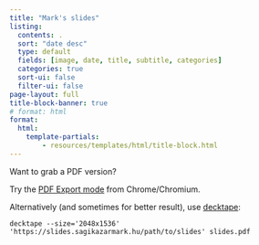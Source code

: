 ```yaml
---
title: "Mark's slides"
listing:
  contents: .
  sort: "date desc"
  type: default
  fields: [image, date, title, subtitle, categories]
  categories: true
  sort-ui: false
  filter-ui: false
page-layout: full
title-block-banner: true
# format: html
format:
  html:
    template-partials:
        - resources/templates/html/title-block.html
---
```


Want to grab a PDF version?

Try the [PDF Export mode](https://quarto.org/docs/presentations/revealjs/presenting.html#print-to-pdf) from Chrome/Chromium.

Alternatively (and sometimes for better result), use [decktape](https://github.com/astefanutti/decktape):

```shell
decktape --size='2048x1536' 'https://slides.sagikazarmark.hu/path/to/slides' slides.pdf
```

<br>
<br>
